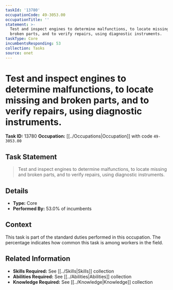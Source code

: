 ```yaml
---
taskId: '13780'
occupationCode: 49-3053.00
occupationTitle: ''
statement: >-
  Test and inspect engines to determine malfunctions, to locate missing and
  broken parts, and to verify repairs, using diagnostic instruments.
taskType: Core
incumbentsResponding: 53
collection: Tasks
source: onet
---
```

# Test and inspect engines to determine malfunctions, to locate missing and broken parts, and to verify repairs, using diagnostic instruments.

**Task ID:** 13780
**Occupation:** [[../Occupations|Occupation]] with code `49-3053.00`

## Task Statement

> Test and inspect engines to determine malfunctions, to locate missing and broken parts, and to verify repairs, using diagnostic instruments.

## Details

- **Type:** Core
- **Performed By:** 53.0% of incumbents

## Context

This task is part of the standard duties performed in this occupation. The percentage indicates how common this task is among workers in the field.

## Related Information

- **Skills Required:** See [[../Skills|Skills]] collection
- **Abilities Required:** See [[../Abilities|Abilities]] collection
- **Knowledge Required:** See [[../Knowledge|Knowledge]] collection
